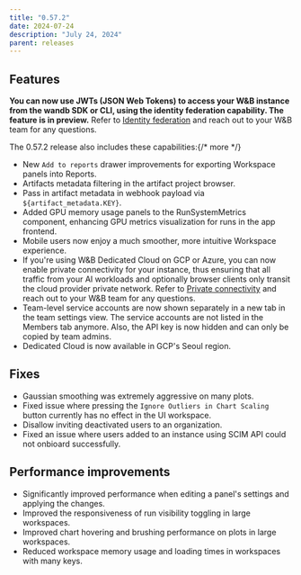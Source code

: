 ```yaml
---
title: "0.57.2"
date: 2024-07-24
description: "July 24, 2024"
parent: releases
---
```


## Features

**You can now use JWTs (JSON Web Tokens) to access your W&B instance from the wandb SDK or CLI, using the identity federation capability. The feature is in preview.** Refer to [Identity federation](https://docs.wandb.ai/platform/hosting/iam/identity_federation) and reach out to your W&B team for any questions.

The 0.57.2 release also includes these capabilities:{/* more */}
* New `Add to reports` drawer improvements for exporting Workspace panels into Reports.
* Artifacts metadata filtering in the artifact project browser.
* Pass in artifact metadata in webhook payload via `${artifact_metadata.KEY}`.
* Added GPU memory usage panels to the RunSystemMetrics component, enhancing GPU metrics visualization for runs in the app frontend.
* Mobile users now enjoy a much smoother, more intuitive Workspace experience.
* If you're using W&B Dedicated Cloud on GCP or Azure, you can now enable private connectivity for your instance, thus ensuring that all traffic from your AI workloads and optionally browser clients only transit the cloud provider private network. Refer to [Private connectivity](https://docs.wandb.ai/platform/hosting/data-security/private-connectivity) and reach out to your W&B team for any questions.
* Team-level service accounts are now shown separately in a new tab in the team settings view. The service accounts are not listed in the Members tab anymore. Also, the API key is now hidden and can only be copied by team admins.
* Dedicated Cloud is now available in GCP's Seoul region.

## Fixes

* Gaussian smoothing was extremely aggressive on many plots.
* Fixed issue where pressing the `Ignore Outliers in Chart Scaling` button currently has no effect in the UI workspace.
* Disallow inviting deactivated users to an organization.
* Fixed an issue where users added to an instance using SCIM API could not onbioard successfully.

## Performance improvements

* Significantly improved performance when editing a panel's settings and applying the changes.
* Improved the responsiveness of run visibility toggling in large workspaces.
* Improved chart hovering and brushing performance on plots in large workspaces.
* Reduced workspace memory usage and loading times in workspaces with many keys.
